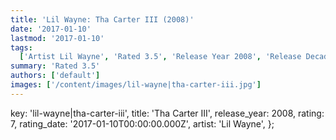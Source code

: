 ```yaml
---
title: 'Lil Wayne: Tha Carter III (2008)'
date: '2017-01-10'
lastmod: '2017-01-10'
tags:
  ['Artist Lil Wayne', 'Rated 3.5', 'Release Year 2008', 'Release Decade 2000']
summary: 'Rated 3.5'
authors: ['default']
images: ['/content/images/lil-wayne|tha-carter-iii.jpg']
---
```


  key: 'lil-wayne|tha-carter-iii',
  title: 'Tha Carter III',
  release_year: 2008,
  rating: 7,
  rating_date: '2017-01-10T00:00:00.000Z',
  artist: 'Lil Wayne',
};

<MusicRating data={data} />
